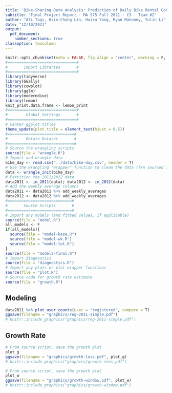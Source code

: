 ```yaml
---
title: 'Bike-Sharing Data Analysis: Prediction of Daily Bike Rental Counts Based on Multiple Linear Regression'
subtitle: "Final Project Report · MA 575 Fall 2021 · C3 · Team #2"
author: "Ali Taqi, Hsin-Chang Lin, Huiru Yang, Ryan Mahoney, Yulin Li"
date: "12/10/2021"
output: 
  pdf_document: 
    number_sections: true
classoption: twocolumn
---
```


```r
knitr::opts_chunk$set(echo = FALSE, fig.align = "center", warning = F, message = F, fig.height = 4, fig.width = 6)
#==============================#
#       Import Libraries       #
#==============================#
library(tidyverse)
library(GGally)
library(cowplot)
library(gglm)
library(moderndive)
library(lemon)
knit_print.data.frame <- lemon_print
#==============================#
#        Global Settings       #
#==============================#
# Center ggplot titles
theme_update(plot.title = element_text(hjust = 0.5))
#=============================#
#        Obtain Dataset       #
#=============================#
# Source the wrangling scripts
source(file = "wrangle.R")
# Import and wrangle data
bike_day <- read.csv("../data/bike-day.csv", header = T)
# Use the wrangling "wrapper" function to clean the data (fxn sourced from wrangle.R)
data <- wrangle_init(bike_day)
# Partition the 2011/2012 data
data2011 <- in_2011(data); data2012 <- in_2012(data)
# Add the weekly average columns
data2011 <- data2011 %>% add_weekly_averages
data2012 <- data2012 %>% add_weekly_averages
#============================#
#       Source Scripts       #
#============================#
# Import any models (and fitted values, if applicable)
source(file = "model.R")
all_models <- F
if(all_models){  
  source(file = "model-base.R")
  source(file = "model-wk.R")
  source(file = "model-tot.R")
}
source(file = "models-final.R")
# Import diagnostics
source(file = "diagnostics.R")
# Import any plots or plot wrapper functions
source(file = "plot.R")
# Source code for growth rate estimate
source(file = "growth.R")
```

## Modeling

```r
data2011 %>% plot_user_counts(user = "registered", compare = T)
ggsave(filename = "graphics/reg-2011-simple.pdf")
# knitr::include_graphics("graphics/reg-2011-simple.pdf")
```

## Growth Rate

```r
# From source script, save the growth plot
plot_g
ggsave(filename = "graphics/growth-loss.pdf", plot_g)
# knitr::include_graphics("graphics/growth-loss.pdf")
```

```r
# From source script, save the growth plot
plot_w
ggsave(filename = "graphics/growth-window.pdf", plot_w)
# knitr::include_graphics("graphics/growth-window.pdf")
```



